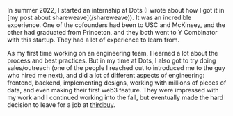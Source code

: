 
<WritingLayout role="dots">
In summer 2022, I started an internship at Dots (I wrote about how I got it in
[my post about shareweave](/shareweave)). It was an incredible experience. One
of the cofounders had been to USC and McKinsey, and the other had graduated
from Princeton, and they both
went to Y Combinator with this startup. They had a lot of experience to learn from.

As my first time working on an engineering team, I learned a lot about the process and best practices. But in
my time at Dots, I also got to try doing sales/outreach (one of the people I
reached out to introduced me to the guy who hired me next), and did a lot of
different aspects of engineering: frontend, backend, implementing designs,
working with millions of pieces of data, and even making their first web3
feature. They were impressed with my work and I continued working into the
fall, but eventually made the hard decision to leave for a job at
[thirdbuy](/thirdbuy).

</WritingLayout>
